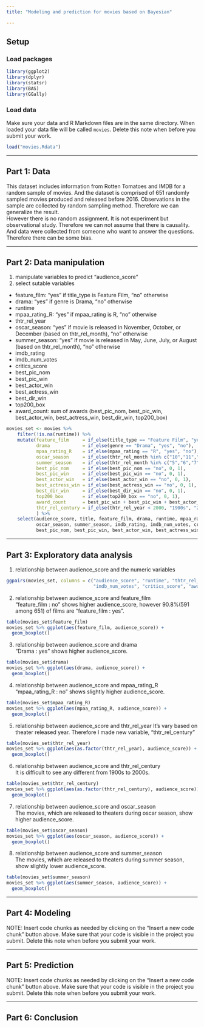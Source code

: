 ```yaml
---
title: "Modeling and prediction for movies based on Bayesian"

---
```


## Setup

### Load packages

```r
library(ggplot2)
library(dplyr)
library(statsr)
library(BAS)
library(GGally)
```

### Load data

Make sure your data and R Markdown files are in the same directory. When loaded
your data file will be called `movies`. Delete this note when before you submit 
your work. 

```r
load("movies.Rdata")
```



* * *

## Part 1: Data

This dataset includes information from Rotten Tomatoes and IMDB for a random sample of movies. And the dataset is comprised of 651 randomly sampled movies produced and released before 2016. Observations in the sample are collected by random sampling method. Therefore we can generalize the result.  
However there is no random assignment. It is not experiment but observational study. Therefore we can not assume that there is causality.  
And data were collected from someone who want to answer the questions. Therefore there can be some bias.  

* * *

## Part 2: Data manipulation

1. manipulate variables to predict "audience_score"  
2. select sutable variables  

* feature_film: "yes" if title_type is Feature Film, "no" otherwise
* drama: "yes" if genre is Drama, "no" otherwise
* runtime
* mpaa_rating_R: "yes" if mpaa_rating is R, "no" otherwise
* thtr_rel_year
* oscar_season: "yes" if movie is released in November, October, or December (based on thtr_rel_month), "no" otherwise
* summer_season: "yes" if movie is released in May, June, July, or August (based on thtr_rel_month), "no" otherwise
* imdb_rating
* imdb_num_votes
* critics_score
* best_pic_nom
* best_pic_win
* best_actor_win
* best_actress_win
* best_dir_win
* top200_box  
* award_count: sum of awards (best_pic_nom, best_pic_win, best_actor_win, best_actress_win, best_dir_win, top200_box)

```r
movies_set <- movies %>% 
    filter(!is.na(runtime)) %>% 
    mutate(feature_film     = if_else(title_type == "Feature Film", "yes", "no"),
           drama            = if_else(genre == "Drama", "yes", "no"),
           mpaa_rating_R    = if_else(mpaa_rating == "R", "yes", "no"),
           oscar_season     = if_else(thtr_rel_month %in% c("10","11","12"), "yes", "no"),
           summer_season    = if_else(thtr_rel_month %in% c("5","6","7","8"), "yes", "no"),
           best_pic_nom     = if_else(best_pic_nom == "no", 0, 1),
           best_pic_win     = if_else(best_pic_win == "no", 0, 1),  
           best_actor_win   = if_else(best_actor_win == "no", 0, 1),
           best_actress_win = if_else(best_actress_win == "no", 0, 1),
           best_dir_win     = if_else(best_dir_win == "no", 0, 1),
           top200_box       = if_else(top200_box == "no", 0, 1),
           award_count      = best_pic_win + best_pic_win + best_actor_win + best_actress_win + best_dir_win + top200_box,
           thtr_rel_century = if_else(thtr_rel_year < 2000, "1900s", "2000s")
           ) %>% 
    select(audience_score, title, feature_film, drama, runtime, mpaa_rating_R, thtr_rel_year, thtr_rel_century,
           oscar_season, summer_season, imdb_rating, imdb_num_votes, critics_score, 
           best_pic_nom, best_pic_win, best_actor_win, best_actress_win, best_dir_win, top200_box, award_count)
```

* * *

## Part 3: Exploratory data analysis

1. relationship between audience_score and the numeric variables  
```r
ggpairs(movies_set, columns = c("audience_score", "runtime", "thtr_rel_year", "imdb_rating", 
                                "imdb_num_votes", "critics_score", "award_count"))
```

2. relationship between audience_score and feature_film  
"feature_film : no" shows higher audience_score, however 90.8%(591 among 651) of films are "feature_film : yes".  
```r
table(movies_set$feature_film)
movies_set %>% ggplot(aes(feature_film, audience_score)) +
  geom_boxplot()
```

3. relationship between audience_score and drama  
"Drama : yes" shows higher audience_score.
```r
table(movies_set$drama)
movies_set %>% ggplot(aes(drama, audience_score)) +
  geom_boxplot()
```

4. relationship between audience_score and mpaa_rating_R  
"mpaa_rating_R : no" shows slightly higher audience_score.
```r
table(movies_set$mpaa_rating_R)
movies_set %>% ggplot(aes(mpaa_rating_R, audience_score)) +
  geom_boxplot()
```

5. relationship between audience_score and thtr_rel_year
It's vary based on theater released year. Therefore I made new variable, "thtr_rel_century"
```r
table(movies_set$thtr_rel_year)
movies_set %>% ggplot(aes(as.factor(thtr_rel_year), audience_score)) +
  geom_boxplot()
```

6. relationship between audience_score and thtr_rel_century   
It is difficult to see any different from 1900s to 2000s.  
```r
table(movies_set$thtr_rel_century)
movies_set %>% ggplot(aes(as.factor(thtr_rel_century), audience_score)) +
  geom_boxplot()
```

7. relationship between audience_score and oscar_season   
The movies, which are released to theaters during oscar season, show higher audience_score.
```r
table(movies_set$oscar_season)
movies_set %>% ggplot(aes(oscar_season, audience_score)) +
  geom_boxplot()
```

8. relationship between audience_score and summer_season     
The movies, which are released to theaters during summer season, show slightly lower audience_score.
```r
table(movies_set$summer_season)
movies_set %>% ggplot(aes(summer_season, audience_score)) +
  geom_boxplot()
```

* * *

## Part 4: Modeling

NOTE: Insert code chunks as needed by clicking on the "Insert a new code chunk" 
button above. Make sure that your code is visible in the project you submit. 
Delete this note when before you submit your work.

* * *

## Part 5: Prediction

NOTE: Insert code chunks as needed by clicking on the "Insert a new code chunk" 
button above. Make sure that your code is visible in the project you submit. 
Delete this note when before you submit your work.

* * *

## Part 6: Conclusion

